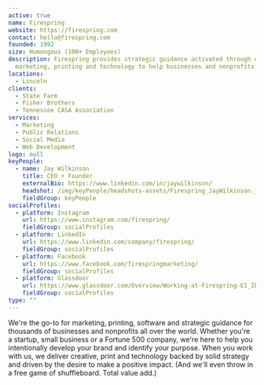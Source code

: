 ```yaml
---
active: true
name: Firespring
website: https://firespring.com
contact: hello@firespring.com
founded: 1992
size: Humongous (100+ Employees)
description: Firespring provides strategic guidance activated through creative solutions in
  marketing, printing and technology to help businesses and nonprofits prosper.
locations:
  - Lincoln
clients:
  - State Farm
  - Fisher Brothers
  - Tennessee CASA Association
services:
  - Marketing
  - Public Relations
  - Social Media
  - Web Development
logo: null
keyPeople:
  - name: Jay Wilkinson
    title: CEO + Founder
    externalBio: https://www.linkedin.com/in/jaywilkinson/
    headshot: /img/keyPeople/headshots-assets/Firespring_JayWilkinson.jpg
    fieldGroup: keyPeople
socialProfiles:
  - platform: Instagram
    url: https://www.instagram.com/firespring/
    fieldGroup: socialProfiles
  - platform: LinkedIn
    url: https://www.linkedin.com/company/firespring/
    fieldGroup: socialProfiles
  - platform: Facebook
    url: https://www.facebook.com/firespringmarketing/
    fieldGroup: socialProfiles
  - platform: Glassdoor
    url: https://www.glassdoor.com/Overview/Working-at-Firespring-EI_IE834914.11,21.htm
    fieldGroup: socialProfiles
type: ""
---
```


We're the go-to for marketing, printing, software and strategic guidance for thousands of businesses and nonprofits all over the world. Whether you're a startup, small business or a Fortune 500 company, we're here to help you intentionally develop your brand and identify your purpose. When you work with us, we deliver creative, print and technology backed by solid strategy and driven by the desire to make a positive impact. (And we'll even throw in a free game of shuffleboard. Total value add.)